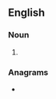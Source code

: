 ==English==

===Noun===
{{head|en|noun form}}

# {{plural of|docker|lang=en}}

===Anagrams===
* {{anagrams|en|a=cdekors|redocks}}